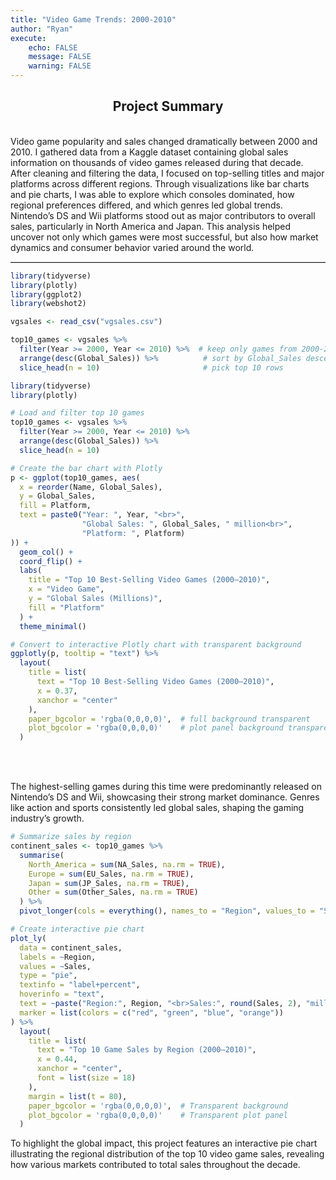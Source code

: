 ```yaml
---
title: "Video Game Trends: 2000-2010"
author: "Ryan"
execute:
    echo: FALSE
    message: FALSE
    warning: FALSE
---
```


<h2 style="text-align: center;">Project Summary</h2>
<br>
Video game popularity and sales changed dramatically between 2000 and 2010. I gathered data from a Kaggle dataset containing global sales information on thousands of video games released during that decade. After cleaning and filtering the data, I focused on top-selling titles and major platforms across different regions. Through visualizations like bar charts and pie charts, I was able to explore which consoles dominated, how regional preferences differed, and which genres led global trends. Nintendo’s DS and Wii platforms stood out as major contributors to overall sales, particularly in North America and Japan. This analysis helped uncover not only which games were most successful, but also how market dynamics and consumer behavior varied around the world.


<hr style="border: none; border-top: 1px solid #ccc; margin: 1em 0;">




```r
library(tidyverse)
library(plotly)
library(ggplot2)
library(webshot2)

vgsales <- read_csv("vgsales.csv")

top10_games <- vgsales %>%
  filter(Year >= 2000, Year <= 2010) %>%  # keep only games from 2000-2010
  arrange(desc(Global_Sales)) %>%          # sort by Global_Sales descending
  slice_head(n = 10)                       # pick top 10 rows


```





```r
library(tidyverse)
library(plotly)

# Load and filter top 10 games
top10_games <- vgsales %>%
  filter(Year >= 2000, Year <= 2010) %>%
  arrange(desc(Global_Sales)) %>%
  slice_head(n = 10)

# Create the bar chart with Plotly
p <- ggplot(top10_games, aes(
  x = reorder(Name, Global_Sales),
  y = Global_Sales,
  fill = Platform,
  text = paste0("Year: ", Year, "<br>",
                "Global Sales: ", Global_Sales, " million<br>",
                "Platform: ", Platform)
)) +
  geom_col() +
  coord_flip() +
  labs(
    title = "Top 10 Best-Selling Video Games (2000–2010)",
    x = "Video Game",
    y = "Global Sales (Millions)",
    fill = "Platform"
  ) +
  theme_minimal()

# Convert to interactive Plotly chart with transparent background
ggplotly(p, tooltip = "text") %>%
  layout(
    title = list(
      text = "Top 10 Best-Selling Video Games (2000–2010)",
      x = 0.37,
      xanchor = "center"
    ),
    paper_bgcolor = 'rgba(0,0,0,0)',  # full background transparent
    plot_bgcolor = 'rgba(0,0,0,0)'    # plot panel background transparent
  )

```
<br><br>

The highest-selling games during this time were predominantly released on Nintendo’s DS and Wii, showcasing their strong market dominance. Genres like action and sports consistently led global sales, shaping the gaming industry’s growth. 
```r
# Summarize sales by region
continent_sales <- top10_games %>%
  summarise(
    North_America = sum(NA_Sales, na.rm = TRUE),
    Europe = sum(EU_Sales, na.rm = TRUE),
    Japan = sum(JP_Sales, na.rm = TRUE),
    Other = sum(Other_Sales, na.rm = TRUE)
  ) %>%
  pivot_longer(cols = everything(), names_to = "Region", values_to = "Sales")

# Create interactive pie chart
plot_ly(
  data = continent_sales,
  labels = ~Region,
  values = ~Sales,
  type = "pie",
  textinfo = "label+percent",
  hoverinfo = "text",
  text = ~paste("Region:", Region, "<br>Sales:", round(Sales, 2), "million"),
  marker = list(colors = c("red", "green", "blue", "orange"))
) %>%
  layout(
    title = list(
      text = "Top 10 Game Sales by Region (2000–2010)",
      x = 0.44,
      xanchor = "center",
      font = list(size = 18)
    ),
    margin = list(t = 80),
    paper_bgcolor = 'rgba(0,0,0,0)',  # Transparent background
    plot_bgcolor = 'rgba(0,0,0,0)'    # Transparent plot panel
  )
```
To highlight the global impact, this project features an interactive pie chart illustrating the regional distribution of the top 10 video game sales, revealing how various markets contributed to total sales throughout the decade.

